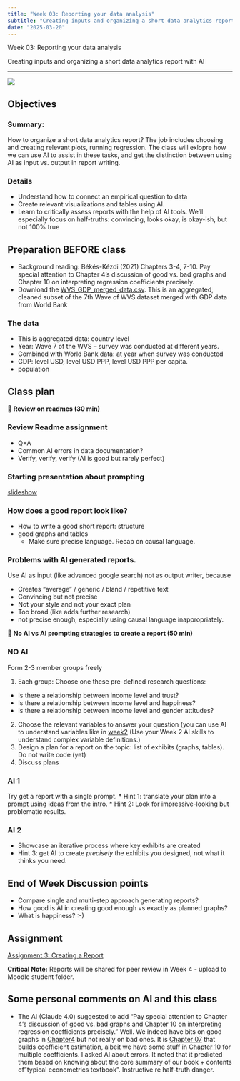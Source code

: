 ```yaml
---
title: "Week 03: Reporting your data analysis"
subtitle: "Creating inputs and organizing a short data analytics report with AI"
date: "2025-03-20"
---
```


::: {.hero-section}
::: {.container}
::: {.hero-title}
Week 03: Reporting your data analysis
:::
::: {.hero-subtitle}
Creating inputs and organizing a short data analytics report with AI
:::
:::
:::

---


![](../images/week3_pic.png)



## Objectives 

### Summary:  
How to organize a short data analytics report? The job includes choosing and creating relevant plots, running regression. 
The class will exlopre how we can use AI to assist in these tasks, and get the distinction between using AI as input vs. output in report writing.

### Details

* Understand how to connect an empirical question to data 
* Create relevant visualizations and tables using AI.
* Learn to critically assess reports with the help of AI tools. We'll especially focus on half-truths: convincing, looks okay, is okay-ish, but not 100% true

## Preparation BEFORE class

* Background reading: Békés-Kézdi (2021) Chapters 3-4, 7-10. Pay special attention to Chapter 4's discussion of good vs. bad graphs and Chapter 10 on interpreting regression coefficients precisely.
* Download the [WVS_GDP_merged_data.csv](/data/VWS/WVS_GDP_merged_data.csv). This is an aggregated, cleaned subset of the 7th Wave of WVS dataset merged with GDP data from World Bank

### The data

* This is aggregated data: country level
* Year: Wave 7 of the WVS -- survey was conducted at different years. 
* Combined with World Bank data: at year when survey was conducted
 * GDP: level USD, level USD PPP, level  USD PPP per capita. 
 * population

## Class plan

::: {.week-card .card}
::: {.card-header}
🤝 **Review on readmes (30 min)**
:::
::: {.card-body}

### Review Readme assignment

* Q+A
* Common AI errors in data documentation?
* Verify, verify, verify (AI is good but rarely perfect)

### Starting presentation about prompting

[slideshow](https://gabors-data-analysis.com/courses/da-w-ai-2025/da-w-ai-02-prompting)

### How does a good report look like?

  *	How to write a good short report: structure
  *	good graphs and tables
 	*	Make sure precise language. Recap on causal language.

### Problems with AI generated reports.
 
Use  AI as input (like advanced google search) not as output writer, because

 * Creates "average" / generic / bland / repetitive text
 * Convincing but not precise
 * Not your style and not your exact plan
 * Too broad (like adds further research)
 * not precise enough, especially using causal language inappropriately.

:::
:::



::: {.week-card .card}
::: {.card-header}
🤝 **No AI vs AI prompting strategies to create a report (50 min)**
:::
::: {.card-body}

### NO AI

Form 2-3 member groups freely

1. Each group: Choose one these pre-defined research questions:
  * Is there a relationship between income level and trust? 
  * Is there a relationship between income level and happiness? 
  * Is there a relationship between income level and gender attitudes?
2. Choose the relevant variables to answer your question (you can use AI to understand variables like in [week2](/week02) (Use your Week 2 AI skills to understand complex variable definitions.)
3. Design a plan for a report on the topic: list of exhibits (graphs, tables). Do not write code (yet)
4. Discuss plans

### AI 1

Try get a report with a single prompt.
* Hint 1: translate your plan into a prompt using ideas from the intro. 
* Hint 2: Look for impressive-looking but problematic results.

### AI 2

* Showcase an iterative process where key exhibits are created
* Hint 3:  get AI to create *precisely* the exhibits you designed, not what it thinks you need.

:::
:::


## End of Week Discussion points

* Compare single and multi-step approach generating reports?
* How good is AI in creating good enough vs exactly as planned graphs?
* What is happiness? :-) 

## Assignment

::: {.callout-note icon="📝"}
[Assignment 3: Creating a Report](/assignments/assignment_03.html)

**Critical Note:** Reports will be shared for peer review in Week 4 - upload to Moodle student folder.
:::

## Some personal comments on AI and this class

* The AI (Claude 4.0) suggested to add "Pay special attention to Chapter 4's discussion of good vs. bad graphs and Chapter 10 on interpreting regression coefficients precisely." Well. We indeed have bits on good graphs in [Chapter4](https://gabors-data-analysis.com/chapters/#chapter-04-comparison-and-correlation) but not really on bad ones. It is [Chapter 07](https://gabors-data-analysis.com/chapters/#chapter-07-simple-regression) that builds coefficient estimation, albeit we have some stuff in [Chapter 10](https://gabors-data-analysis.com/chapters/#chapter-10-multiple-linear-regression) for multiple coefficients. I asked AI about errors. It noted that it predicted them based on knowing about the core summary of our book + contents of"typical econometrics textbook". Instructive re half-truth danger.
